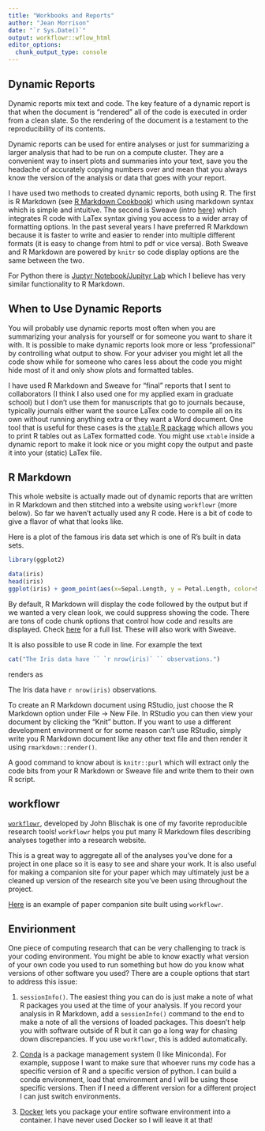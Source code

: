```yaml
---
title: "Workbooks and Reports"
author: "Jean Morrison"
date: "`r Sys.Date()`"
output: workflowr::wflow_html
editor_options:
  chunk_output_type: console
---
```


## Dynamic Reports

Dynamic reports mix text and code. The key feature of a dynamic report is that when the document is "rendered" all of the code is executed in order from a clean slate. So the rendering of the document is a testament to the reproducibility of its contents. 

Dynamic reports can be used for entire analyses or just for summarizing a larger analysis that had to be run on a compute cluster. They are a convenient way to insert plots and summaries into your text, save you the headache of accurately copying numbers over and mean that you always know the version of the analysis or data that goes with your report. 

I have used two methods to created dynamic reports, both using R. The first is R Markdown (see [R Markdown Cookbook](https://bookdown.org/yihui/rmarkdown-cookbook/)) which using markdown syntax which is simple and intuitive. The second is Sweave (intro [here](https://rpubs.com/YaRrr/SweaveIntro)) which integrates R code with LaTex syntax giving you access to a wider array of formatting options. In the past several years I have preferred R Markdown because it is faster to write and easier to render into multiple different formats (it is easy to change from html to pdf or vice versa). Both Sweave and R Markdown are powered by `knitr` so code display options are the same between the two. 

For Python there is [Juptyr Notebook/Jupityr Lab](https://jupyter.org/) which I believe has very similar functionality to R Markdown. 

## When to Use Dynamic Reports

You will probably use dynamic reports most often when you are summarizing your analysis for yourself or for someone you want to share it with. It is possible to make dynamic reports look more or less "professional" by controlling what output to show. For your adviser you might let all the code show while for someone who cares less about the code you might hide most of it and only show plots and formatted tables. 

I have used R Markdown and Sweave for "final" reports that I sent to collaborators (I think I also used one for my applied exam in graduate school) but I don't use them for manuscripts that go to journals because, typically journals either want the source LaTex code to compile all on its own without running anything extra or they want a Word document. One tool that is useful for these cases is the [`xtable` R package](https://cran.r-project.org/web/packages/xtable/vignettes/xtableGallery.pdf) which allows you to print R tables out as LaTex formatted code. You might use `xtable` inside a dynamic report to make it look nice or you might copy the output and paste it into your (static) LaTex file. 

## R Markdown

This whole website is actually made out of dynamic reports that are written in R Markdown and then stitched into a website using `workflowr` (more below). So far we haven't actually used any R code. Here is a bit of code to give a flavor of what that looks like. 

Here is a plot of the famous iris data set which is one of R's built in data sets. 


```r
library(ggplot2)

data(iris)
head(iris)
ggplot(iris) + geom_point(aes(x=Sepal.Length, y = Petal.Length, color=Species))
```


By default, R Markdown will display the code followed by the output but if we wanted a very clean look, we could suppress showing the code. There are tons of code chunk options that control how code and results are displayed. Check [here](https://yihui.org/knitr/options/) for a full list. These will also work with Sweave. 

It is also possible to use R code in line. For example the text

```r
cat("The Iris data have `` `r nrow(iris)` `` observations.")
```

renders as 

The Iris data have `r nrow(iris)` observations. 


To create an R Markdown document using RStudio, just choose the R Markdown option under File -> New File. In RStudio you can then view your document by clicking the "Knit" button. If you want to use a different development environment or for some reason can't use RStudio, simply write you R Markdown document like any other text file and then render it using `rmarkdown::render()`.


A good command to know about is `knitr::purl` which will extract only the code bits from your R Markdown or Sweave file and write them to their own R script. 

## workflowr

[`workflowr`](https://jdblischak.github.io/workflowr/), developed by John Blischak is one of my favorite reproducible research tools! 
`workflowr` helps you put many R Markdown files describing analyses together into a research website. 


This is a great way to aggregate all of the analyses you've done for a project in one place so it is easy to see and share your work. It is also useful for making a companion site for your paper which may ultimately just be a cleaned up version of the research site you've been using throughout the project. 

[Here](https://jdblischak.github.io/singlecell-qtl/) is an example of paper companion site built using `workflowr`. 



## Envirionment

One piece of computing research that can be very challenging to track is your coding environment. You might be able to know exactly what version of your own code you used to run something but how do you know what versions of other software you used? There are a couple options that start to address this issue: 

1. `sessionInfo()`. The easiest thing you can do is just make a note of what R packages you used at the time of your analysis. If you record your analysis in R Markdown, add a `sessionInfo()` command to the end to make a note of all the versions of loaded packages. This doesn't help you with software outside of R but it can go a long way for chasing down discrepancies. If you use `workflowr`, this is added automatically. 

1. [Conda](https://docs.conda.io/projects/conda/en/latest/) is a package management system (I like Miniconda). For example, suppose I want to make sure that whoever runs my code has a specific version of R and a specific version of python. I can build a conda environment, load that environment and I will be using those specific versions. Then if I need a different version for a different project I can just switch environments. 

1. [Docker](https://www.docker.com/resources/what-container) lets you package your entire software environment into a container. I have never used Docker so I will leave it at that! 
